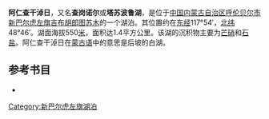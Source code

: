 '''阿仁查干淖日'''，又名'''查岗诺尔'''或'''塔苏波鲁湖'''，是位于[[中国|中国]][[内蒙古自治区|内蒙古自治区]][[呼伦贝尔市|呼伦贝尔市]][[新巴尔虎左旗|新巴尔虎左旗]][[吉布胡郎图苏木|吉布胡郎图苏木]]的一个湖泊。其位置约在[[东经|东经]]117°54′，[[北纬|北纬]]48°46′。湖面海拔550[[米_(單位)|米]]，面积达1.4平方公里。该湖的沉积物主要为[[芒硝|芒硝]]和[[石盐|石盐]]。阿仁查干淖日在[[蒙古语|蒙古语]]中的意思是后坡的白湖。
== 参考书目 ==
*{{cite book|author=牧寒 |title=《内蒙古湖泊》 |year=2003 |publisher=内蒙古人民出版社 |isbn=9787204039883  }}
{{模板:呼伦贝尔市湖泊}}
{{内蒙古小作品}}

[[Category:新巴尔虎左旗湖泊|Category:新巴尔虎左旗湖泊]]